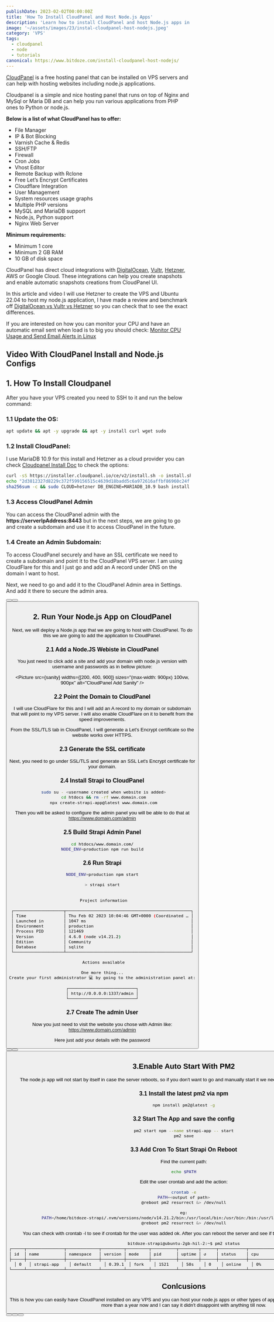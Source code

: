 ```yaml
---
publishDate: 2023-02-02T00:00:00Z
title: 'How To Install CloudPanel and Host Node.js Apps'
description: 'Learn how to install CloudPanel and host Node.js apps in minutes! Follow our easy step-by-step guide for a quick set up with no coding experience required.'
image: '~/assets/images/23/instal-cloudpanel-host-nodejs.jpeg'
category: 'VPS'
tags:
  - cloudpanel
  - node
  - tutorials
canonical: https://www.bitdoze.com/install-cloudpanel-host-nodejs/
---
```



[CloudPanel](https://www.cloudpanel.io/) is a free hosting panel that can be installed on VPS servers and can help with hosting websites including node.js applications.

Cloudpanel is a simple and nice hosting panel that runs on top of Nginx and MySql or Maria DB and can help you run various applications from PHP ones to Python or node.js.

**Below is a list of what CloudPanel has to offer:**

- File Manager
- IP & Bot Blocking
- Varnish Cache & Redis
- SSH/FTP
- Firewall
- Cron Jobs
- Vhost Editor
- Remote Backup with Rclone
- Free Let’s Encrypt Certificates
- Cloudflare Integration
- User Management
- System resources usage graphs
- Multiple PHP versions
- MySQL and MariaDB support
- Node.js, Python support
- Nginx Web Server

**Minimum requirements:**

- Minimum 1 core
- Minimum 2 GB RAM
- 10 GB of disk space

CloudPanel has direct cloud integrations with [DigitalOcean](https://go.bitdoze.com/do), [Vultr](https://go.bitdoze.com/vultr), [Hetzner](https://go.bitdoze.com/hetzner), AWS or Google Cloud. These integrations can help you create snapshots and enable automatic snapshots creations from CloudPanel UI.

In this article and video I will use Hetzner to create the VPS and Ubuntu 22.04 to host my node.js application, I have made a review and benchmark off [DigitalOcean vs Vultr vs Hetzner](https://www.wpdoze.com/digitalocean-vs-vultr-vs-hetzner/) so you can check that to see the exact differences.

If you are interested on how you can monitor your CPU and have an automatic email sent when load is to big you should check: [Monitor CPU Usage and Send Email Alerts in Linux](https://www.bitdoze.com/monitor-cpu-usage-and-send-email-alerts-in-linux/)

## Video With CloudPanel Install and Node.js Configs

<YouTube id="https://youtu.be/PFA2hU1GFHQ" />

## 1. How To Install Cloudpanel

After you have your VPS created you need to SSH to it and run the below command:

### 1.1 Update the OS:

```bash
apt update && apt -y upgrade && apt -y install curl wget sudo
```

### 1.2 Install CloudPanel:

I use MariaDB 10.9 for this install and Hetzner as a cloud provider you can check [Cloudpanel Install Doc](https://www.cloudpanel.io/docs/v2/getting-started/hetzner-cloud/installation/installer/) to check the options:

```bash
curl -sS https://installer.cloudpanel.io/ce/v2/install.sh -o install.sh; \
echo "2d3812327d8229c372f599156515c4639d18badd5c6a972616affbf86960c24f  install.sh" | \
sha256sum -c && sudo CLOUD=hetzner DB_ENGINE=MARIADB_10.9 bash install.sh
```

### 1.3 Access CloudPanel Admin

You can access the CloudPanel admin with the **https://serverIpAddress:8443** but in the next steps, we are going to go and create a subdomain and use it to access CloudPanel in the future.

### 1.4 Create an Admin Subdomain:

To access CloudPanel securely and have an SSL certificate we need to create a subdomain and point it to the CloudPanel VPS server. I am using CloudFlare for this and I just go and add an A record under DNS on the domain I want to host.

Next, we need to go and add it to the CloudPanel Admin area in Settings. And add it there to secure the admin area.

<Button link="https://go.bitdoze.com/do" text="DigitalOcean $100 Free" />
<Button link="https://go.bitdoze.com/vultr" text="Vultr $100 Free" />
<Button link="https://go.bitdoze.com/hetzner" text="Hetzner €⁠20 Free" />

## 2. Run Your Node.js App on CloudPanel

Next, we will deploy a Node.js app that we are going to host with CloudPanel. To do this we are going to add the application to CloudPanel.

### 2.1 Add a Node.JS Webiste in CloudPanel

You just need to click add a site and add your domain with node.js version with username and passwords as in bellow picture:

<Picture src={sanity} widths={[200, 400, 900]} sizes="(max-width: 900px) 100vw, 900px" alt="CloudPanel Add Sanity" />

### 2.2 Point the Domain to CloudPanel

I will use CloudFlare for this and I will add an A record to my domain or subdomain that will point to my VPS server. I will also enable CloudFlare on it to benefit from the speed improvements.

From the SSL/TLS tab in CloudPanel, I will generate a Let's Encrypt certificate so the website works over HTTPS.

### 2.3 Generate the SSL certificate

Next, you need to go under SSL/TLS and generate an SSL Let's Encrypt certificate for your domain.

### 2.4 Install Strapi to CloudPanel

```bash
 sudo su - <username created when website is added>
 cd htdocs && rm -rf www.domain.com
 npx create-strapi-app@latest www.domain.com
```

Then you will be asked to configure the admin panel you will be able to do that at https://www.domain.com/admin

### 2.5 Build Strapi Admin Panel

```bash
cd htdocs/www.domain.com/
NODE_ENV=production npm run build
```

### 2.6 Run Strapi

```bash
NODE_ENV=production npm start

> strapi start


 Project information

┌────────────────────┬──────────────────────────────────────────────────┐
│ Time               │ Thu Feb 02 2023 10:04:46 GMT+0000 (Coordinated … │
│ Launched in        │ 1047 ms                                          │
│ Environment        │ production                                       │
│ Process PID        │ 121469                                           │
│ Version            │ 4.6.0 (node v14.21.2)                            │
│ Edition            │ Community                                        │
│ Database           │ sqlite                                           │
└────────────────────┴──────────────────────────────────────────────────┘

 Actions available

One more thing...
Create your first administrator 💻 by going to the administration panel at:

┌───────────────────────────┐
│ http://0.0.0.0:1337/admin │
└───────────────────────────┘

```

### 2.7 Create The admin User

Now you just need to visit the website you chose with Admin like: https://www.domain.com/admin

Here just add your details with the password

<Button link="https://go.bitdoze.com/do" text="DigitalOcean $100 Free" />
<Button link="https://go.bitdoze.com/vultr" text="Vultr $100 Free" />
<Button link="https://go.bitdoze.com/hetzner" text="Hetzner €⁠20 Free" />

## 3.Enable Auto Start With PM2

The node.js app will not start by itself in case the server reboots, so if you don't want to go and manually start it we need to enable pm2 to auto-restart it.

### 3.1 Install the latest pm2 via npm

```bash
npm install pm2@latest -g
```

### 3.2 Start The App and save the config

```bash
pm2 start npm --name strapi-app -- start
pm2 save
```

### 3.3 Add Cron To Start Strapi On Reboot

Find the current path:

```bash
echo $PATH
```

Edit the user crontab and add the action:

```bash
crontab -e
PATH=<output of path>
@reboot pm2 resurrect &> /dev/null

eg:
PATH=/home/bitdoze-strapi/.nvm/versions/node/v14.21.2/bin:/usr/local/bin:/usr/bin:/bin:/usr/local/games:/usr/games
@reboot pm2 resurrect &> /dev/null
```

You can check with crontab -l to see if crontab for the user was added ok.
After you can reboot the server and see if the process is up with pm2 status

```bash
bitdoze-strapi@ubuntu-2gb-hil-2:~$ pm2 status
┌─────┬───────────────┬─────────────┬─────────┬─────────┬──────────┬────────┬──────┬───────────┬──────────┬──────────┬──────────┬──────────┐
│ id  │ name          │ namespace   │ version │ mode    │ pid      │ uptime │ ↺    │ status    │ cpu      │ mem      │ user     │ watching │
├─────┼───────────────┼─────────────┼─────────┼─────────┼──────────┼────────┼──────┼───────────┼──────────┼──────────┼──────────┼──────────┤
│ 0   │ strapi-app    │ default     │ 0.39.1  │ fork    │ 1521     │ 50s    │ 0    │ online    │ 0%       │ 56.7mb   │ bit… │ disabled │
└─────┴───────────────┴─────────────┴─────────┴─────────┴──────────┴────────┴──────┴───────────┴──────────┴──────────┴──────────┴──────────┘
```

## Conlcusions

This is how you can easily have CloudPanel installed on any VPS and you can host your node.js apps or other types of apps you want. I am using CloudPanel for more than a year now and I can say it didn't disappoint with anything till now.

<Button link="https://go.bitdoze.com/do" text="DigitalOcean $100 Free" />
<Button link="https://go.bitdoze.com/vultr" text="Vultr $100 Free" />
<Button link="https://go.bitdoze.com/hetzner" text="Hetzner €⁠20 Free" />
